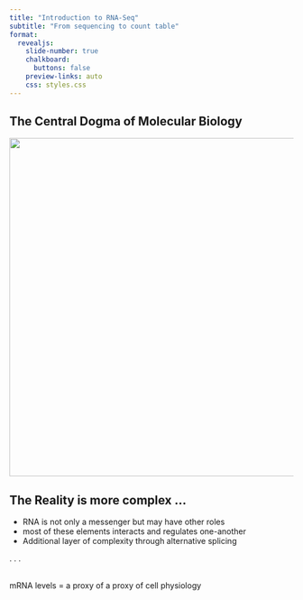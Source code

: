 ```yaml
---
title: "Introduction to RNA-Seq"
subtitle: "From sequencing to count table"
format:
  revealjs: 
    slide-number: true
    chalkboard: 
      buttons: false
    preview-links: auto
    css: styles.css
---
```


## The Central Dogma of Molecular Biology

![](img/centralDogma.png){.absolute top="170" left="30" width="900" height="600"}

## The Reality is more complex ...
::: incremental
-   RNA is not only a messenger but may have other roles
-   most of these elements interacts and regulates one-another
-   Additional layer of complexity through alternative splicing
:::

. . .

<br/> mRNA levels = a proxy of a proxy of cell physiology